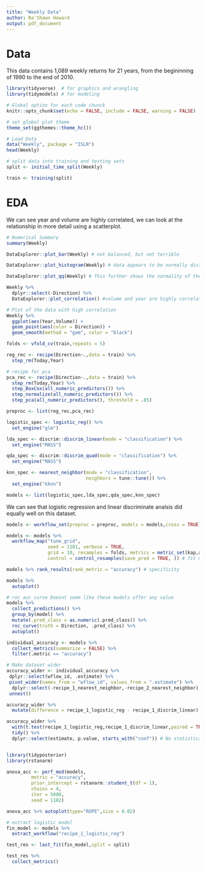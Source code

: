 ```yaml
---
title: "Weekly Data"
author: Ra'Shawn Howard
output: pdf_document
---
```


# Data
This data contains 1,089 weekly returns for 21 years, from the begininning of 1990 to the end of 2010.
```r
library(tidyverse)  # for graphics and wrangling
library(tidymodels) # for modeling

# Global option for each code chunck
knitr::opts_chunk$set(echo = FALSE, include = FALSE, warning = FALSE)

# set global plot theme
theme_set(ggthemes::theme_hc())

# Load Data
data("Weekly", package = "ISLR")
head(Weekly)

# split data into training and testing sets
split <- initial_time_split(Weekly)

train <- training(split)
```

# EDA
We can see year and volume are highly correlated, we can look at the relationship in more detail using a scatterplot.
```r

# Numerical Summary
summary(Weekly)

DataExplorer::plot_bar(Weekly) # not balanced, but not terrible

DataExplorer::plot_histogram(Weekly) # data appears to be normally distributed except for volume and year

DataExplorer::plot_qq(Weekly) # This further shows the normality of the lags

Weekly %>% 
  dplyr::select(-Direction) %>% 
  DataExplorer::plot_correlation() #volume and year are highly correlated, this is expected

# Plot of the data with high correlation
Weekly %>% 
  ggplot(aes(Year,Volume)) +
  geom_point(aes(color = Direction)) +
  geom_smooth(method = "gam", color = "black")
```

```r
folds <- vfold_cv(train,repeats = 5)
```

```r
reg_rec <- recipe(Direction~.,data = train) %>% 
  step_rm(Today,Year)

# recipe for pca
pca_rec <- recipe(Direction~.,data = train) %>% 
  step_rm(Today,Year) %>% 
  step_BoxCox(all_numeric_predictors()) %>% 
  step_normalize(all_numeric_predictors()) %>% 
  step_pca(all_numeric_predictors(), threshold = .85)

preproc <- list(reg_rec,pca_rec)
```

```r
logistic_spec <- logistic_reg() %>% 
  set_engine("glm")

lda_spec <- discrim::discrim_linear(mode = "classification") %>% 
  set_engine("MASS")

qda_spec <- discrim::discrim_quad(mode = "classification") %>% 
  set_engine("MASS")

knn_spec <- nearest_neighbor(mode = "classification", 
                             neighbors = tune::tune()) %>% 
  set_engine("kknn")

models <- list(logistic_spec,lda_spec,qda_spec,knn_spec)
```

We can see that logistic regression and linear discriminate analsis did equally well on this dataset.
```r
models <- workflow_set(preproc = preproc, models = models,cross = TRUE) # Models crossed with preprocessing methods

models <- models %>% 
  workflow_map("tune_grid", 
               seed = 1101, verbose = TRUE,
               grid = 10, resamples = folds, metrics = metric_set(kap,accuracy,sens,yardstick::spec,ppv,npv),
               control = control_resamples(save_pred = TRUE, )) # fit models; grid for k in knn model; fit over resamples folds.

models %>% rank_results(rank_metric = "accuracy") # specificity

models %>% 
  autoplot() 

# roc auc curve Doesnt seem like these models offer any value
models %>% 
  collect_predictions() %>% 
  group_by(model) %>% 
  mutate(.pred_class = as.numeric(.pred_class)) %>% 
  roc_curve(truth = Direction, .pred_class) %>% 
  autoplot()
```

```r
individual_accuracy <- models %>% 
  collect_metrics(summarize = FALSE) %>% 
  filter(.metric == "accuracy")

# Make dataset wider
accuracy_wider <- individual_accuracy %>% 
 dplyr::select(wflow_id, .estimate) %>% 
 pivot_wider(names_from = "wflow_id", values_from = ".estimate") %>% 
  dplyr::select(-recipe_1_nearest_neighbor,-recipe_2_nearest_neighbor) %>% 
 unnest()

accuracy_wider %>% 
  mutate(difference = recipe_1_logistic_reg - recipe_1_discrim_linear)

accuracy_wider %>% 
  with(t.test(recipe_1_logistic_reg,recipe_1_discrim_linear,paired = TRUE)) %>%
  tidy() %>% 
  dplyr::select(estimate, p.value, starts_with("conf")) # No statistically significant difference between the models.



```

```r
library(tidyposterior)
library(rstanarm)

anova_acc <- perf_mod(models,
         metric = "accuracy",
         prior_intercept = rstanarm::student_t(df = 1),
         chains = 4,
         iter = 5000,
         seed = 1102)

anova_acc %>% autoplot(type="ROPE",size = 0.02)
```

```r
# extract logistic model
fin_model <- models %>% 
  extract_workflow("recipe_1_logistic_reg")

test_res <- last_fit(fin_model,split = split)

test_res %>% 
  collect_metrics()
```

